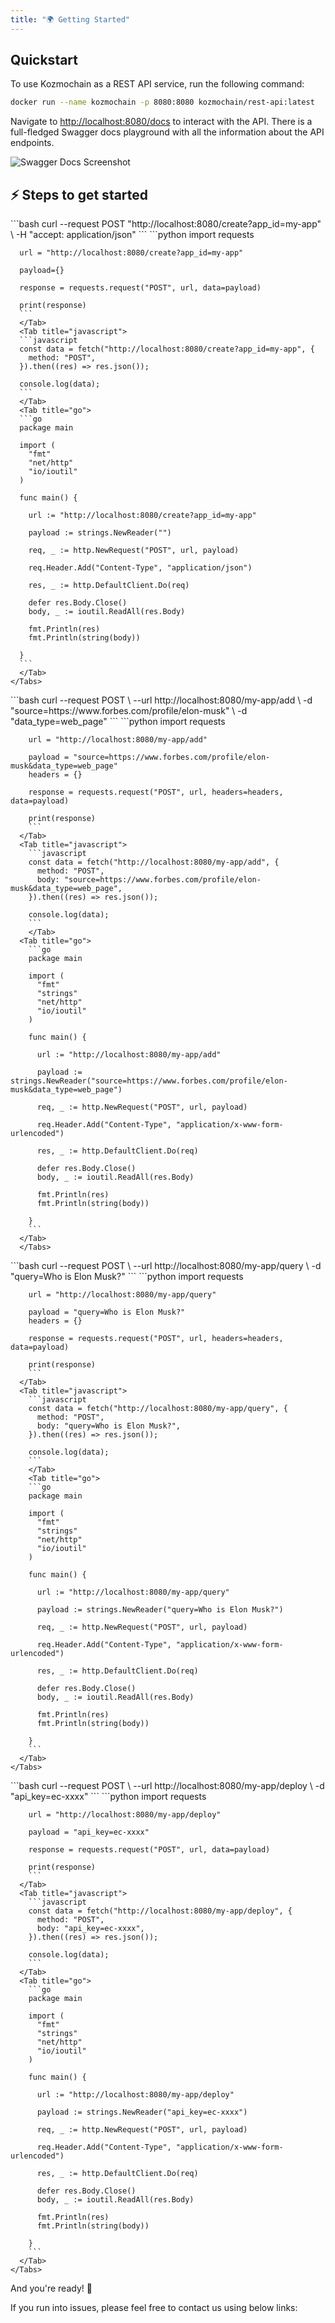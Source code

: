 ```yaml
---
title: "🌍 Getting Started"
---
```


## Quickstart

To use Kozmochain as a REST API service, run the following command:

```bash
docker run --name kozmochain -p 8080:8080 kozmochain/rest-api:latest
```

Navigate to [http://localhost:8080/docs](http://localhost:8080/docs) to interact with the API. There is a full-fledged Swagger docs playground with all the information about the API endpoints.

![Swagger Docs Screenshot](https://github.com/digitranslab/kozmochain/assets/73601258/299d81e5-a0df-407c-afc2-6fa2c4286844)

## ⚡ Steps to get started

<Steps>
  <Step title="⚙️ Create an app">
    <Tabs>
      <Tab title="cURL">
      ```bash
      curl --request POST "http://localhost:8080/create?app_id=my-app" \
       -H "accept: application/json"
      ```
      </Tab>
      <Tab title="python">
      ```python
      import requests

      url = "http://localhost:8080/create?app_id=my-app"

      payload={}

      response = requests.request("POST", url, data=payload)

      print(response)
      ```
      </Tab>
      <Tab title="javascript">
      ```javascript
      const data = fetch("http://localhost:8080/create?app_id=my-app", {
        method: "POST",
      }).then((res) => res.json());

      console.log(data);
      ```
      </Tab>
      <Tab title="go">
      ```go
      package main

      import (
        "fmt"
        "net/http"
        "io/ioutil"
      )

      func main() {

        url := "http://localhost:8080/create?app_id=my-app"

        payload := strings.NewReader("")

        req, _ := http.NewRequest("POST", url, payload)

        req.Header.Add("Content-Type", "application/json")

        res, _ := http.DefaultClient.Do(req)

        defer res.Body.Close()
        body, _ := ioutil.ReadAll(res.Body)

        fmt.Println(res)
        fmt.Println(string(body))

      }
      ```
      </Tab>
    </Tabs>

  </Step>
  <Step title="🗃️ Add data sources">
    <Tabs>
      <Tab title="cURL">
        ```bash
        curl --request POST \
          --url http://localhost:8080/my-app/add \
          -d "source=https://www.forbes.com/profile/elon-musk" \
          -d "data_type=web_page"
          ```
      </Tab>
      <Tab title="python">
        ```python
        import requests

        url = "http://localhost:8080/my-app/add"

        payload = "source=https://www.forbes.com/profile/elon-musk&data_type=web_page"
        headers = {}

        response = requests.request("POST", url, headers=headers, data=payload)

        print(response)
        ```
      </Tab>
      <Tab title="javascript">
        ```javascript
        const data = fetch("http://localhost:8080/my-app/add", {
          method: "POST",
          body: "source=https://www.forbes.com/profile/elon-musk&data_type=web_page",
        }).then((res) => res.json());

        console.log(data);
        ```
        </Tab>
      <Tab title="go">
        ```go
        package main

        import (
          "fmt"
          "strings"
          "net/http"
          "io/ioutil"
        )

        func main() {

          url := "http://localhost:8080/my-app/add"

          payload := strings.NewReader("source=https://www.forbes.com/profile/elon-musk&data_type=web_page")

          req, _ := http.NewRequest("POST", url, payload)

          req.Header.Add("Content-Type", "application/x-www-form-urlencoded")

          res, _ := http.DefaultClient.Do(req)

          defer res.Body.Close()
          body, _ := ioutil.ReadAll(res.Body)

          fmt.Println(res)
          fmt.Println(string(body))

        }
        ```
      </Tab>
      </Tabs>

  </Step>
  <Step title="💬 Query on your data">
    <Tabs>
      <Tab title="cURL">
        ```bash
        curl --request POST \
          --url http://localhost:8080/my-app/query \
          -d "query=Who is Elon Musk?"
        ```
      </Tab>
      <Tab title="python">
        ```python
        import requests

        url = "http://localhost:8080/my-app/query"

        payload = "query=Who is Elon Musk?"
        headers = {}

        response = requests.request("POST", url, headers=headers, data=payload)

        print(response)
        ```
      </Tab>
      <Tab title="javascript">
        ```javascript
        const data = fetch("http://localhost:8080/my-app/query", {
          method: "POST",
          body: "query=Who is Elon Musk?",
        }).then((res) => res.json());

        console.log(data);
        ```
        </Tab>
        <Tab title="go">
        ```go
        package main

        import (
          "fmt"
          "strings"
          "net/http"
          "io/ioutil"
        )

        func main() {

          url := "http://localhost:8080/my-app/query"

          payload := strings.NewReader("query=Who is Elon Musk?")

          req, _ := http.NewRequest("POST", url, payload)

          req.Header.Add("Content-Type", "application/x-www-form-urlencoded")

          res, _ := http.DefaultClient.Do(req)

          defer res.Body.Close()
          body, _ := ioutil.ReadAll(res.Body)

          fmt.Println(res)
          fmt.Println(string(body))

        }
        ```
      </Tab>
    </Tabs>

  </Step>
  <Step title="🚀 (Optional) Deploy your app to Kozmochain Platform">
    <Tabs>
      <Tab title="cURL">
        ```bash
        curl --request POST \
          --url http://localhost:8080/my-app/deploy \
          -d "api_key=ec-xxxx"
          ```
      </Tab>
      <Tab title="python">
        ```python
        import requests

        url = "http://localhost:8080/my-app/deploy"

        payload = "api_key=ec-xxxx"

        response = requests.request("POST", url, data=payload)

        print(response)
        ```
      </Tab>
      <Tab title="javascript">
        ```javascript
        const data = fetch("http://localhost:8080/my-app/deploy", {
          method: "POST",
          body: "api_key=ec-xxxx",
        }).then((res) => res.json());

        console.log(data);
        ```
      </Tab>
      <Tab title="go">
        ```go
        package main

        import (
          "fmt"
          "strings"
          "net/http"
          "io/ioutil"
        )

        func main() {

          url := "http://localhost:8080/my-app/deploy"

          payload := strings.NewReader("api_key=ec-xxxx")

          req, _ := http.NewRequest("POST", url, payload)

          req.Header.Add("Content-Type", "application/x-www-form-urlencoded")

          res, _ := http.DefaultClient.Do(req)

          defer res.Body.Close()
          body, _ := ioutil.ReadAll(res.Body)

          fmt.Println(res)
          fmt.Println(string(body))

        }
        ```
      </Tab>
    </Tabs>

  </Step>
</Steps>

And you're ready! 🎉

If you run into issues, please feel free to contact us using below links:

<Snippet file="get-help.mdx" />
